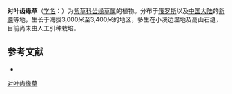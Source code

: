 {{Speciesbox
| name = 对叶齿缘草
| status = 
| status_system = 
| image =
| genus = Eritrichium
| species = pseudolatifolium
| authority = M. Pop.
}}

'''对叶齿缘草'''（[[学名|学名]]：{{lang|la|''Eritrichium pseudolatifolium''}}）为[[紫草科|紫草科]][[齿缘草属|齿缘草属]]的植物。分布于[[俄罗斯|俄罗斯]]以及[[中国大陆|中国大陆]]的[[新疆|新疆]]等地，生长于海拔3,000米至3,400米的地区，多生在小溪边湿地及高山石缝，目前尚未由人工引种栽培。

== 参考文献 ==
<div class="references-small">
* {{cite web| url =http://www.bioinfo.cn/db05/KmzwSpecies.php?action=view&id=1170| title =对叶齿缘草| work =《中国高等植物数据库全库》| publisher =中国科学院微生物研究所| author =昆明植物研究所| accessdate =2009-02-22| deadurl =yes| archiveurl =https://web.archive.org/web/20160305020841/http://www.bioinfo.cn/db05/KmzwSpecies.php?action=view&id=1170| archivedate =2016-03-05}}
</div>
{{Taxonbar|from=Q10956553}}

[[Category:山琉璃草属|对叶齿缘草]]


{{植物小作品}}